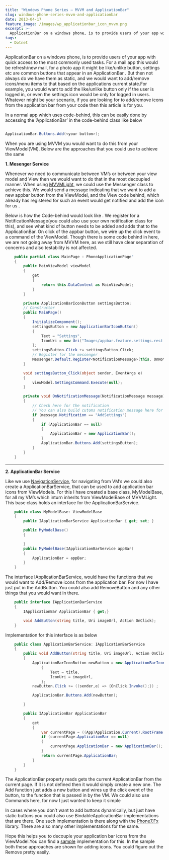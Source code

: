 ```yaml
---
title: "Windows Phone Series – MVVM and ApplicationBar"
slug: windows-phone-series-mvvm-and-applicationbar
date: 2013-04-17
feature_image: /images/wp_applicationbar_icon_mvvm.png
excerpt: >-
  ApplicationBar on a windows phone, is to provide users of your app with quick access to the most commonly used tasks. For a mail app this would be refresh/new mail,...
tags:
  - Dotnet
---
```

ApplicationBar on a windows phone, is to provide users of your app with quick access to the most commonly used tasks. For a mail app this would be refresh/new mail, for a photo app it might be like/unlike button, settings etc are common buttons that appear in an ApplicationBar . But then not always do we have them as static, and we would want to add/remove icons/menu items to that based on the applications current state.For example, you would want to add the like/unlike button only if the user is logged in, or even the settings icon would be only for logged in users. Whatever might be your scenario, if you are looking for to add/remove icons from the application bar from your code then this article is for you.

In a normal app which uses code-behind, this can be easily done by accessing the ‘ApplicationBar’ in the code-behind class like below

```csharp

ApplicationBar.Buttons.Add(<your button>);

```

When you are using MVVM you would want to do this from your ViewModel(VM). Below are the approaches that you could use to achieve the same

**1\. Mesenger Service**

Whenever we need to communicate between VM’s or between your view model and View then we would want to do that in the most decoupled manner. When using [MVVMLight](http://www.galasoft.ch/mvvm/), we could use the Messenger class to achieve this. We would send a message indicating that we want to add a new appbar button from the ViewModel, and the View code behind, which already has registered for such an event would get notified and add the icon for us .

Below is how the Code-behind would look like . We register for a NotificationMessage(you could also use your own notification class for this), and see what kind of button needs to be added and adds that to the ApplicationBar. On click of the appbar button, we wire up the click event to a command of the ViewModel. Though there is some code behind in here, we are not going away from MVVM here, as we still have clear separation of concerns and also testability is not affected.

```csharp
    public partial class MainPage : PhoneApplicationPage"
    {
        public MainViewModel viewModel
        {
            get
            {
                return this.DataContext as MainViewModel;
            }
        }

        private ApplicationBarIconButton settingsButton;
        // Constructor
        public MainPage()
        {
            InitializeComponent();
            settingsButton = new ApplicationBarIconButton()
            {
                Text = "Settings",
                IconUri = new Uri("Images/appbar.feature.settings.rest.png", UriKind.Relative)
            };
            settingsButton.Click += settingsButton_Click;
            // Register for the messenger
            Messenger.Default.Register<NotificationMessage>(this, OnNotificationMessage);
        }

        void settingsButton_Click(object sender, EventArgs e)
        {
            viewModel.SettingsCommand.Execute(null);
        }

        private void OnNotificationMessage(NotificationMessage message)
        {
            // Check here for the notification
            // You can also build cutoms notification message here for this by inheriting from MessageBase
            if (message.Notification == "AddSettings")
            {
                if (ApplicationBar == null)
                {
                    ApplicationBar = new ApplicationBar();
                }
                ApplicationBar.Buttons.Add(settingsButton);
            }
        }
    }


```

---

**2\. ApplicationBar Service**

Like we use [NavigationService](http://www.geekchamp.com/articles/mvvm-in-real-life-windows-phone-applications-part2), for navigating from VM’s we could also create a ApplicationBarService, that can be used to add application bar icons from ViewModels. For this I have created a base class, MyModelBase, for all my VM’s which inturn inherits from ViewModelBase of MVVMLight. This base class holds an interface for the ApplicationBarService.

```csharp
    public class MyModelBase: ViewModelBase
    {
        public IApplicationBarService ApplicationBar { get; set; }

        public MyModelBase()
        {

        }
        public MyModelBase(IApplicationBarService appBar)
        {
            ApplicationBar = appBar;
        }
    }


```

The interface IApplicationBarService, would have the functions that we would want to Add/Remove icons from the application bar. For now I have just put in the AddButton. You could also add RemoveButton and any other things that you would want in there.

```csharp
    public interface IApplicationBarService
    {
        IApplicationBar ApplicationBar { get;}

        void AddButton(string title, Uri imageUrl, Action OnClick);
    }

```

Implementation for this interface is as below

```csharp
    public class ApplicationBarService: IApplicationBarService
    {
        public void AddButton(string title, Uri imageUrl, Action OnClick)
        {
            ApplicationBarIconButton newButton = new ApplicationBarIconButton()
                {
                    Text = title,
                    IconUri = imageUrl,
                };
            newButton.Click += ((sender,e) => {OnClick.Invoke();}) ;

            ApplicationBar.Buttons.Add(newButton);

        }

        public IApplicationBar ApplicationBar
        {
            get
            {
                var currentPage = ((App)Application.Current).RootFrame.Content as PhoneApplicationPage;
                if (currentPage.ApplicationBar == null)
                {
                    currentPage.ApplicationBar = new ApplicationBar();
                }
                return currentPage.ApplicationBar;
            }
        }
    }

```

The ApplicationBar property reads gets the current ApplicationBar from the current page. If it is not defined then it would simply create a new one. The Add function just adds a new button and wires up the click event of the button, to the function that is passed in by the VM. We could also use Commands here, for now I just wanted to keep it simple

In cases where you don’t want to add buttons dynamically, but just have static buttons you could also use BindableApplicationBar implementations that are there. One such implementation is there along with the [Phone7.Fx](http://phone7.codeplex.com/) library. There are also many other implementations for the same.

Hope this helps you to decouple your application bar icons from the ViewModel.You can find a [sample](https://github.com/rahulpnath/Blog/tree/master/PhoneAppBarMvvm) implementation for this. In the sample both these approaches are shown for adding icons. You could figure out the Remove pretty easily.

<Figure src="/images/wp_applicationbar_icon_mvvm.png" caption="Hope it helps!!" />
